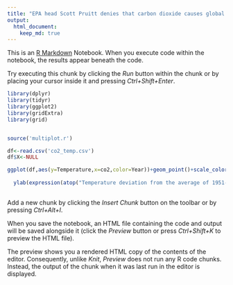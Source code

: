 ```yaml
---
title: "EPA head Scott Pruitt denies that carbon dioxide causes global warming"
output:
  html_document:
    keep_md: true
---
```



This is an [R Markdown](http://rmarkdown.rstudio.com) Notebook. When you execute code within the notebook, the results appear beneath the code. 

Try executing this chunk by clicking the *Run* button within the chunk or by placing your cursor inside it and pressing *Ctrl+Shift+Enter*. 

```r
library(dplyr)
library(tidyr)
library(ggplot2)
library(gridExtra)
library(grid)


source('multiplot.r')

df<-read.csv('co2_temp.csv')
df$X<-NULL

ggplot(df,aes(y=Temperature,x=co2,color=Year))+geom_point()+scale_color_gradient(low="blue", high="red") +   ggtitle(expression(atop("EPA head Scott Pruitt denies that carbon dioxide causes global warming", atop(italic("Temperature vs CO2 concentration - 1975 to 2005"), ""))))+ xlab("CO2 molfrac (ppm) observed in Hawai") +
  
  ylab(expression(atop("Temperature deviation from the average of 1951-1975", atop(italic("T(Celsius) for latitude between (0°-30°North)"), "")))) +     annotation_custom(grob = textGrob("Extra text.  Read all about it"))
 
```

Add a new chunk by clicking the *Insert Chunk* button on the toolbar or by pressing *Ctrl+Alt+I*.

When you save the notebook, an HTML file containing the code and output will be saved alongside it (click the *Preview* button or press *Ctrl+Shift+K* to preview the HTML file).

The preview shows you a rendered HTML copy of the contents of the editor. Consequently, unlike *Knit*, *Preview* does not run any R code chunks. Instead, the output of the chunk when it was last run in the editor is displayed.
